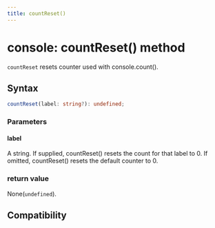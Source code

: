 ```yaml
---
title: countReset()
---
```


# console: countReset() method

`countReset` resets counter used with console.count().

## Syntax

```ts
countReset(label: string?): undefined;
```

### Parameters

#### label

A string. If supplied, countReset() resets the count for that label to 0. If omitted, countReset() resets the default counter to 0.

### return value

None(`undefined`).

## Compatibility


<LegacyCompatTable metadata="lynx-api/global/console/countReset" />
